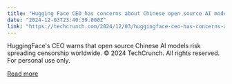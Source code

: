 ```yaml
---
title: "Hugging Face CEO has concerns about Chinese open source AI models"
date: "2024-12-03T23:40:39.000Z"
link: "https://techcrunch.com/2024/12/03/huggingface-ceo-has-concerns-about-chinese-open-source-ai-models/"
---
```


HuggingFace's CEO warns that open source Chinese AI models risk spreading censorship worldwide.
© 2024 TechCrunch. All rights reserved. For personal use only.


[Read more](https://techcrunch.com/2024/12/03/huggingface-ceo-has-concerns-about-chinese-open-source-ai-models/)
